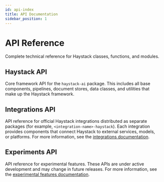 ```yaml
---
id: api-index
title: API Documentation
sidebar_position: 1
---
```


# API Reference

Complete technical reference for Haystack classes, functions, and modules.

## Haystack API

Core framework API for the `haystack-ai` package. This includes all base components, pipelines, document stores, data classes, and utilities that make up the Haystack framework.

## Integrations API

API reference for official Haystack integrations distributed as separate packages (for example, `<integration-name>-haystack`). Each integration provides components that connect Haystack to external services, models, or platforms. For more information, see the [integrations documentation](/docs/integrations).

## Experiments API

API reference for experimental features. These APIs are under active development and may change in future releases. For more information, see the [experimental features documentation](/docs/experimental-package).
